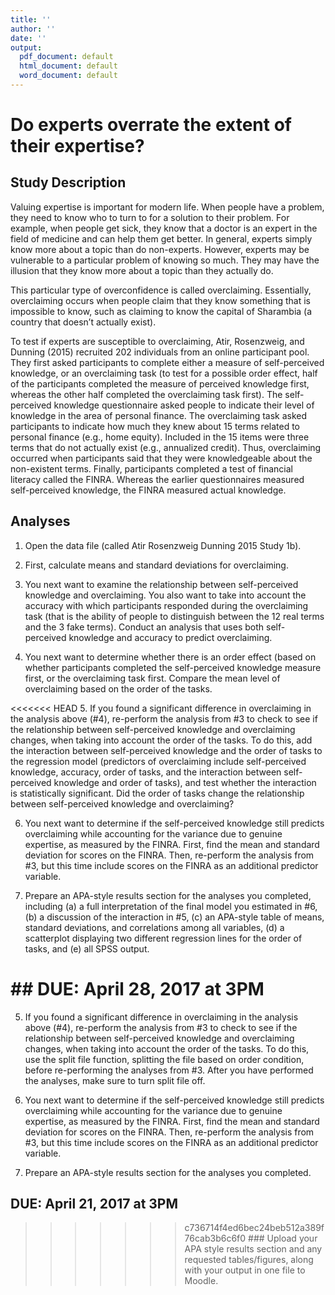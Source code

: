 ```yaml
---
title: ''
author: ''
date: ''
output:
  pdf_document: default
  html_document: default
  word_document: default
---
```


# Do experts overrate the extent of their expertise?

## Study Description

Valuing expertise is important for modern life. When people have a problem, they need to know who to turn to for a solution to their problem. For example, when people get sick, they know that a doctor is an expert in the field of medicine and can help them get better. In general, experts simply know more about a topic than do non-experts. However, experts may be vulnerable to a particular problem of knowing so much. They may have the illusion that they know more about a topic than they actually do.

This particular type of overconfidence is called overclaiming. Essentially, overclaiming occurs when people claim that they know something that is impossible to know, such as claiming to know the capital of Sharambia (a country that doesn’t actually exist).

To test if experts are susceptible to overclaiming, Atir, Rosenzweig, and Dunning (2015) recruited 202 individuals from an online participant pool. They first asked participants to complete either a measure of self-perceived knowledge, or an overclaiming task (to test for a possible order effect, half of the participants completed the measure of perceived knowledge first, whereas the other half completed the overclaiming task first). The self-perceived knowledge questionnaire asked people to indicate their level of knowledge in the area of personal finance. The overclaiming task asked participants to indicate how much they knew about 15 terms related to personal finance (e.g., home equity). Included in the 15 items were three terms that do not actually exist (e.g., annualized credit). Thus, overclaiming occurred when participants said that they were knowledgeable about the non-existent terms. Finally, participants completed a test of financial literacy called the FINRA. Whereas the earlier questionnaires measured self-perceived knowledge, the FINRA measured actual knowledge.

## Analyses

1. Open the data file (called Atir Rosenzweig Dunning 2015 Study 1b).

2. First, calculate means and standard deviations for overclaiming.

3. You next want to examine the relationship between self-perceived knowledge and overclaiming. You also want to take into account the accuracy with which participants responded during the overclaiming task (that is the ability of people to distinguish between the 12 real terms and the 3 fake terms). Conduct an analysis that uses both self-perceived knowledge and accuracy to predict overclaiming.

4. You next want to determine whether there is an order effect (based on whether participants completed the self-perceived knowledge measure first, or the overclaiming task first. Compare the mean level of overclaiming based on the order of the tasks.

<<<<<<< HEAD
5. If you found a significant difference in overclaiming in the analysis above (#4), re-perform the analysis from #3 to check to see if the relationship between self-perceived knowledge and overclaiming changes, when taking into account the order of the tasks. To do this, add the interaction between self-perceived knowledge and the order of tasks to the regression model (predictors of overclaiming include self-perceived knowledge, accuracy, order of tasks, and the interaction between self-perceived knowledge and order of tasks), and test whether the interaction is statistically significant. Did the order of tasks change the relationship between self-perceived knowledge and overclaiming?

6. You next want to determine if the self-perceived knowledge still predicts overclaiming while accounting for the variance due to genuine expertise, as measured by the FINRA. First, find the mean and standard deviation for scores on the FINRA. Then, re-perform the analysis from #3, but this time include scores on the FINRA as an additional predictor variable.

7. Prepare an APA-style results section for the analyses you completed, including (a) a full interpretation of the final model you estimated in #6, (b) a discussion of the interaction in #5,  (c) an APA-style table of means, standard deviations, and correlations among all variables, (d) a scatterplot displaying two different regression lines for the order of tasks, and (e) all SPSS output.

## DUE: April 28, 2017 at 3PM
=======
5. If you found a significant difference in overclaiming in the analysis above (#4), re-perform the analysis from #3 to check to see if the relationship between self-perceived knowledge and overclaiming changes, when taking into account the order of the tasks. To do this, use the split file function, splitting the file based on order condition, before re-performing the analyses from #3. After you have performed the analyses, make sure to turn split file off.

6. You next want to determine if the self-perceived knowledge still predicts overclaiming while accounting for the variance due to genuine expertise, as measured by the FINRA. First, find the mean and standard deviation for scores on the FINRA. Then, re-perform the analysis from #3, but this time include scores on the FINRA as an additional predictor variable.

7. Prepare an APA-style results section for the analyses you completed.

## DUE: April 21, 2017 at 3PM
>>>>>>> c736714f4ed6bec24beb512a389f76cab3b6c6f0
### Upload your APA style results section and any requested tables/figures, along with your output in one file to Moodle.